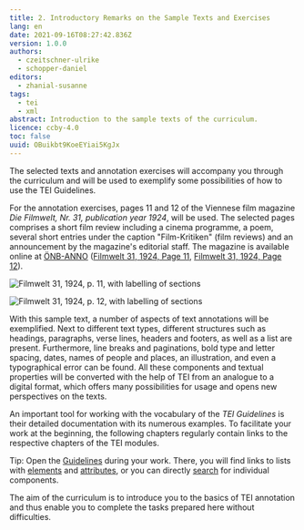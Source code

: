 ```yaml
---
title: 2. Introductory Remarks on the Sample Texts and Exercises
lang: en
date: 2021-09-16T08:27:42.836Z
version: 1.0.0
authors:
  - czeitschner-ulrike
  - schopper-daniel
editors:
  - zhanial-susanne
tags:
  - tei
  - xml
abstract: Introduction to the sample texts of the curriculum.
licence: ccby-4.0
toc: false
uuid: OBuikbt9KoeEYiai5KgJx
---
```

The selected texts and annotation exercises will accompany you through the curriculum and will be used to exemplify some possibilities of how to use the TEI Guidelines.

For the annotation exercises, pages 11 and 12 of the Viennese film magazine _Die Filmwelt, Nr. 31, publication year 1924_, will be used. The selected pages comprises a short film review including a cinema programme, a poem, several short entries under the caption "Film-Kritiken" (film reviews) and an announcement by the magazine's editorial staff. The magazine is available online at [ÖNB-ANNO](http://anno.onb.ac.at/) ([Filmwelt 31, 1924, Page 11](http://anno.onb.ac.at/cgi-content/annoshow-plus?call=fwt|1924|0131|00000011||jpg||45|), [Filmwelt 31, 1924, Page 12](http://anno.onb.ac.at/cgi-content/annoshow-plus?call=fwt|1924|0131|00000012||jpg||45|)).

![Filmwelt 31, 1924, p. 11, with labelling of sections](images/filmwelt_1923_31_11_annotiert.jpg)

![Filmwelt 31, 1924, p. 12, with labelling of sections](images/filmwelt_1923_31_12_annotiert.jpg)

With this sample text, a number of aspects of text annotations will be exemplified. Next to different text types, different structures such as headings, paragraphs, verse lines, headers and footers, as well as a list are present. Furthermore, line breaks and paginations, bold type and letter spacing, dates, names of people and places, an illustration, and even a typographical error can be found. All these components and textual properties will be converted with the help of TEI from an analogue to a digital format, which offers many possibilities for usage and opens new perspectives on the texts.

An important tool for working with the vocabulary of the _TEI Guidelines_ is their detailed documentation with its numerous examples. To facilitate your work at the beginning, the following chapters regularly contain links to the respective chapters of the TEI modules.

Tip: Open the [Guidelines](https://tei-c.org/guidelines/P5/) during your work. There, you will find links to lists with [elements](https://www.tei-c.org/release/doc/tei-p5-doc/en/html/REF-ELEMENTS.html) and [attributes](https://www.tei-c.org/release/doc/tei-p5-doc/en/html/REF-ATTS.html), or you can directly [search](https://tei-c.org/release/doc/tei-p5-doc/en/html/index.html) for individual components.

The aim of the curriculum is to introduce you to the basics of TEI annotation and thus enable you to complete the tasks prepared here without difficulties.